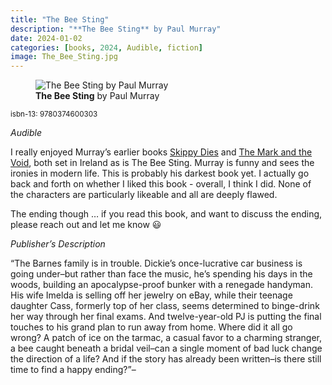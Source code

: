 ```yaml
---
title: "The Bee Sting"
description: "**The Bee Sting** by Paul Murray"
date: 2024-01-02
categories: [books, 2024, Audible, fiction]
image: The_Bee_Sting.jpg
---
```


![**The Bee Sting** by Paul Murray](The_Bee_Sting.jpg){fig-align="left"}

<sup>isbn-13: 9780374600303</sup>

*Audible*

I really enjoyed Murray's earlier books [Skippy Dies](../../books/2020-03-04-skippy-dies/) and [The Mark and the Void](../../books/2016-12-01-mark-and-void/), both set in Ireland as is The Bee Sting. Murray is funny and sees the ironies in modern life. This is probably his darkest book yet. I actually go back and forth on whether I liked this book - overall, I think I did. None of the characters are particularly likeable and all are deeply flawed.

The ending though ... if you read this book, and want to discuss the ending, please reach out and let me know 😃

*Publisher's Description*

"The Barnes family is in trouble. Dickie's once-lucrative car business is going under--but rather than face the music, he's spending his days in the woods, building an apocalypse-proof bunker with a renegade handyman. His wife Imelda is selling off her jewelry on eBay, while their teenage daughter Cass, formerly top of her class, seems determined to binge-drink her way through her final exams. And twelve-year-old PJ is putting the final touches to his grand plan to run away from home. Where did it all go wrong? A patch of ice on the tarmac, a casual favor to a charming stranger, a bee caught beneath a bridal veil--can a single moment of bad luck change the direction of a life? And if the story has already been written--is there still time to find a happy ending?"--